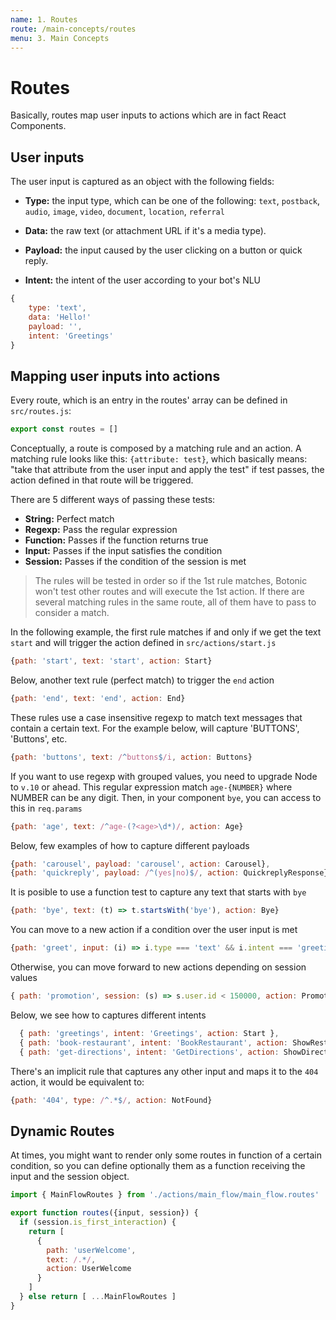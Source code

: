 ```yaml
---
name: 1. Routes
route: /main-concepts/routes
menu: 3. Main Concepts
---
```




# **Routes**

Basically, routes map user inputs to actions which are in fact React Components.

## User inputs

The user input is captured as an object with the following fields:

- **Type:** the input type, which can be one of the following:
`text`, `postback`, `audio`, `image`,  `video`, `document`, `location`, `referral`

* **Data:** the raw text (or attachment URL if it's a media type).

- **Payload:** the input caused by the user clicking on a button or quick reply.

* **Intent:** the intent of the user according to your bot's NLU

```javascript
{
    type: 'text',
    data: 'Hello!'
    payload: '',
    intent: 'Greetings'
}
```

## Mapping user inputs into actions

Every route, which is an entry in the routes' array can be defined in `src/routes.js`:

```javascript
export const routes = []
```

Conceptually, a route is composed by a matching rule and an action. A matching rule looks like this: `{attribute: test}`,
which basically means: "take that attribute from the user input and apply the test" if test passes, the action defined in that route will be triggered.

There are 5 different ways of passing these tests:
* **String:** Perfect match
* **Regexp:** Pass the regular expression
* **Function:** Passes if the function returns true
* **Input:** Passes if the input satisfies the condition
* **Session:** Passes if the condition of the session is met

> The rules will be tested in order so if the 1st rule matches, Botonic won't test
> other routes and will execute the 1st action.
> If there are several matching rules in the same route, all of them have to pass
> to consider a match.

In the following example, the first rule matches if and only if we get the text `start` and will trigger the action defined in `src/actions/start.js`

```javascript
{path: 'start', text: 'start', action: Start}
```
Below, another text rule (perfect match) to trigger the `end` action
```javascript
{path: 'end', text: 'end', action: End}
```
These rules use a case insensitive regexp to match text messages that contain
a certain text. For the example below, will capture 'BUTTONS', 'Buttons', etc.

```javascript
{path: 'buttons', text: /^buttons$/i, action: Buttons}
```
If you want to use regexp with grouped values, you need to upgrade Node to `v.10`
or ahead. This regular expression match `age-{NUMBER}` where NUMBER can be any digit.
Then, in your component `bye`, you can access to this in `req.params`
```javascript
{path: 'age', text: /^age-(?<age>\d*)/, action: Age}
```
Below, few examples of how to capture different payloads
```javascript
{path: 'carousel', payload: 'carousel', action: Carousel},
{path: 'quickreply', payload: /^(yes|no)$/, action: QuickreplyResponse}
```
It is posible to use a function test to capture any text that starts with `bye`
```javascript
{path: 'bye', text: (t) => t.startsWith('bye'), action: Bye}
```
You can move to a new action if a condition over the user input is met
```javascript
{path: 'greet', input: (i) => i.type === 'text' && i.intent === 'greetings', action: Greet}
```
Otherwise, you can move forward to new actions depending on session values
```javascript
{ path: 'promotion', session: (s) => s.user.id < 150000, action: Promotion }
```
Below, we see how to captures different intents
```javascript
  { path: 'greetings', intent: 'Greetings', action: Start },
  { path: 'book-restaurant', intent: 'BookRestaurant', action: ShowRestaurants },
  { path: 'get-directions', intent: 'GetDirections', action: ShowDirections }
```
There's an implicit rule that captures any other input and maps it to
the `404` action, it would be equivalent to:
```javascript
{path: '404', type: /^.*$/, action: NotFound}
```

## Dynamic Routes
At times, you might want to render only some routes in function of a certain condition,
so you can define optionally them as a function receiving the input and the session object.

```javascript
import { MainFlowRoutes } from './actions/main_flow/main_flow.routes'

export function routes({input, session}) {
  if (session.is_first_interaction) {
    return [
      {
        path: 'userWelcome',
        text: /.*/,
        action: UserWelcome
      }
    ]
  } else return [ ...MainFlowRoutes ]
}
```
<div style={{display:"flex", justifyContent:"space-between"}}>
  <PrevButton title='Deploying' href='/getting-started/deploying' />
  <NextButton title="Actions" href="/main-concepts/actions" />
</div>
